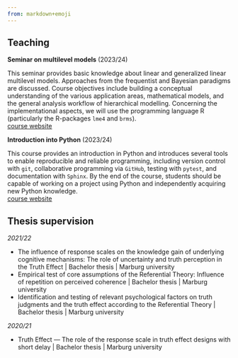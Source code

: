 ```yaml
---
from: markdown+emoji
---
```

## Teaching

**Seminar on multilevel models** (2023/24)

This seminar provides basic knowledge about linear and generalized linear multilevel models. Approaches from the frequentist and Bayesian paradigms are discussed. Course objectives include building a conceptual understanding of the various application areas, mathematical models, and the general analysis workflow of hierarchical modelling. Concerning the implementational aspects, we will use the programming language R (particularly the R-packages `lme4` and `brms`). <br>
[course website](https://buerkner-lab-teaching.github.io/MLM-seminar/){.btn .btn-outline-primary .btn role="button" .btn-page-header .btn-sm}

**Introduction into Python** (2023/24)

This course provides an introduction in Python and introduces several tools to enable reproducible and reliable programming, including version control with `git`, collaborative programming via `GitHub`, testing with `pytest`, and documentation with `Sphinx`. By the end of the course, students should be capable of working on a project using Python and independently acquiring new Python knowledge.  <br>
[course website](https://buerkner-lab-teaching.github.io/python-intro/){.btn .btn-outline-primary .btn role="button" .btn-page-header .btn-sm}

## Thesis supervision

*2021/22*

+ The influence of response scales on the knowledge gain of underlying cognitive mechanisms: The role of uncertainty and truth perception in the Truth Effect | 
Bachelor thesis | Marburg university
+ Empirical test of core assumptions of the Referential Theory: Influence of repetition on perceived coherence | Bachelor thesis | Marburg university
+ Identification and testing of relevant psychological factors on truth judgments and the truth effect according to the Referential Theory | Bachelor thesis | Marburg university

*2020/21*

+ Truth Effect — The role of the response scale in truth effect designs with short delay | Bachelor thesis | Marburg university
